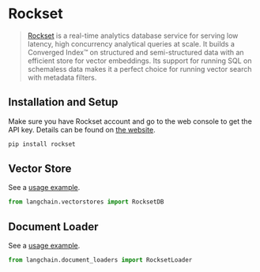 # Rockset

>[Rockset](https://rockset.com/product/) is a real-time analytics database service for serving low latency, high concurrency analytical queries at scale. It builds a Converged Index™ on structured and semi-structured data with an efficient store for vector embeddings. Its support for running SQL on schemaless data makes it a perfect choice for running vector search with metadata filters. 

## Installation and Setup

Make sure you have Rockset account and go to the web console to get the API key. Details can be found on [the website](https://rockset.com/docs/rest-api/).

```bash
pip install rockset
```

## Vector Store

See a [usage example](/docs/modules/data_connection/vectorstores/integrations/rockset).

```python
from langchain.vectorstores import RocksetDB
```

## Document Loader

See a [usage example](docs/modules/data_connection/document_loaders/integrations/rockset).
```python
from langchain.document_loaders import RocksetLoader
```